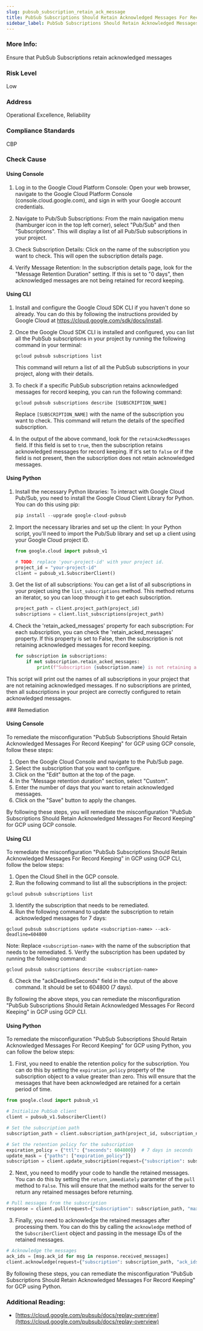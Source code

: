 ```yaml
---
slug: pubsub_subscription_retain_ack_message
title: PubSub Subscriptions Should Retain Acknowledged Messages For Record Keeping
sidebar_label: PubSub Subscriptions Should Retain Acknowledged Messages For Record Keeping
---
```


### More Info:

Ensure that PubSub Subscriptions retain acknowledged messages

### Risk Level

Low

### Address

Operational Excellence, Reliability

### Compliance Standards

CBP



<Tabs><Tab title='Cause'>
### Check Cause

#### Using Console

1. Log in to the Google Cloud Platform Console: Open your web browser, navigate to the Google Cloud Platform Console (console.cloud.google.com), and sign in with your Google account credentials.

2. Navigate to Pub/Sub Subscriptions: From the main navigation menu (hamburger icon in the top left corner), select "Pub/Sub" and then "Subscriptions". This will display a list of all Pub/Sub subscriptions in your project.

3. Check Subscription Details: Click on the name of the subscription you want to check. This will open the subscription details page.

4. Verify Message Retention: In the subscription details page, look for the "Message Retention Duration" setting. If this is set to "0 days", then acknowledged messages are not being retained for record keeping.

#### Using CLI

1. Install and configure the Google Cloud SDK CLI if you haven't done so already. You can do this by following the instructions provided by Google Cloud at https://cloud.google.com/sdk/docs/install.

2. Once the Google Cloud SDK CLI is installed and configured, you can list all the PubSub subscriptions in your project by running the following command in your terminal:

   ```
   gcloud pubsub subscriptions list
   ```

   This command will return a list of all the PubSub subscriptions in your project, along with their details.

3. To check if a specific PubSub subscription retains acknowledged messages for record keeping, you can run the following command:

   ```
   gcloud pubsub subscriptions describe [SUBSCRIPTION_NAME]
   ```

   Replace `[SUBSCRIPTION_NAME]` with the name of the subscription you want to check. This command will return the details of the specified subscription.

4. In the output of the above command, look for the `retainAckedMessages` field. If this field is set to `true`, then the subscription retains acknowledged messages for record keeping. If it's set to `false` or if the field is not present, then the subscription does not retain acknowledged messages.

#### Using Python

1. Install the necessary Python libraries: To interact with Google Cloud Pub/Sub, you need to install the Google Cloud Client Library for Python. You can do this using pip:

   ```python
   pip install --upgrade google-cloud-pubsub
   ```

2. Import the necessary libraries and set up the client: In your Python script, you'll need to import the Pub/Sub library and set up a client using your Google Cloud project ID.

   ```python
   from google.cloud import pubsub_v1

   # TODO: replace 'your-project-id' with your project id.
   project_id = "your-project-id"
   client = pubsub_v1.SubscriberClient()
   ```

3. Get the list of all subscriptions: You can get a list of all subscriptions in your project using the `list_subscriptions` method. This method returns an iterator, so you can loop through it to get each subscription.

   ```python
   project_path = client.project_path(project_id)
   subscriptions = client.list_subscriptions(project_path)
   ```

4. Check the 'retain_acked_messages' property for each subscription: For each subscription, you can check the 'retain_acked_messages' property. If this property is set to False, then the subscription is not retaining acknowledged messages for record keeping.

   ```python
   for subscription in subscriptions:
       if not subscription.retain_acked_messages:
           print(f"Subscription {subscription.name} is not retaining acknowledged messages.")
   ```

This script will print out the names of all subscriptions in your project that are not retaining acknowledged messages. If no subscriptions are printed, then all subscriptions in your project are correctly configured to retain acknowledged messages.

</Tab>


<Tab title='Remediation'>
### Remediation

#### Using Console

To remediate the misconfiguration "PubSub Subscriptions Should Retain Acknowledged Messages For Record Keeping" for GCP using GCP console, follow these steps:

1. Open the Google Cloud Console and navigate to the Pub/Sub page.
2. Select the subscription that you want to configure.
3. Click on the "Edit" button at the top of the page.
4. In the "Message retention duration" section, select "Custom".
5. Enter the number of days that you want to retain acknowledged messages.
6. Click on the "Save" button to apply the changes.

By following these steps, you will remediate the misconfiguration "PubSub Subscriptions Should Retain Acknowledged Messages For Record Keeping" for GCP using GCP console.

#### Using CLI

To remediate the misconfiguration "PubSub Subscriptions Should Retain Acknowledged Messages For Record Keeping" in GCP using GCP CLI, follow the below steps:

1. Open the Cloud Shell in the GCP console.
2. Run the following command to list all the subscriptions in the project:
```
gcloud pubsub subscriptions list
```
3. Identify the subscription that needs to be remediated.
4. Run the following command to update the subscription to retain acknowledged messages for 7 days:
```
gcloud pubsub subscriptions update <subscription-name> --ack-deadline=604800
```
Note: Replace `<subscription-name>` with the name of the subscription that needs to be remediated.
5. Verify the subscription has been updated by running the following command:
```
gcloud pubsub subscriptions describe <subscription-name>
```
6. Check the "ackDeadlineSeconds" field in the output of the above command. It should be set to 604800 (7 days).

By following the above steps, you can remediate the misconfiguration "PubSub Subscriptions Should Retain Acknowledged Messages For Record Keeping" in GCP using GCP CLI.

#### Using Python

To remediate the misconfiguration "PubSub Subscriptions Should Retain Acknowledged Messages For Record Keeping" for GCP using Python, you can follow the below steps:

1. First, you need to enable the retention policy for the subscription. You can do this by setting the `expiration_policy` property of the subscription object to a value greater than zero. This will ensure that the messages that have been acknowledged are retained for a certain period of time.

```python
from google.cloud import pubsub_v1

# Initialize PubSub client
client = pubsub_v1.SubscriberClient()

# Set the subscription path
subscription_path = client.subscription_path(project_id, subscription_name)

# Set the retention policy for the subscription
expiration_policy = {"ttl": {"seconds": 604800}}  # 7 days in seconds
update_mask = {"paths": ["expiration_policy"]}
subscription = client.update_subscription(request={"subscription": subscription_path, "expiration_policy": expiration_policy, "update_mask": update_mask})
```

2. Next, you need to modify your code to handle the retained messages. You can do this by setting the `return_immediately` parameter of the `pull` method to `False`. This will ensure that the method waits for the server to return any retained messages before returning.

```python
# Pull messages from the subscription
response = client.pull(request={"subscription": subscription_path, "max_messages": max_messages, "return_immediately": False})
```

3. Finally, you need to acknowledge the retained messages after processing them. You can do this by calling the `acknowledge` method of the `SubscriberClient` object and passing in the message IDs of the retained messages.

```python
# Acknowledge the messages
ack_ids = [msg.ack_id for msg in response.received_messages]
client.acknowledge(request={"subscription": subscription_path, "ack_ids": ack_ids})
```

By following these steps, you can remediate the misconfiguration "PubSub Subscriptions Should Retain Acknowledged Messages For Record Keeping" for GCP using Python.


### Additional Reading:

- [https://cloud.google.com/pubsub/docs/replay-overview](https://cloud.google.com/pubsub/docs/replay-overview) 


</Tab>
</Tabs>
